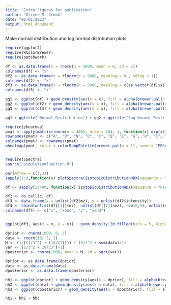 ```yaml
---
title: "Extra Figures for publication"
author: "Oliver M. Crook"
date: "06/01/2022"
output: html_document
---
```


Make normal distribution and log normal distribution plots
```r
require(ggplot2)
require(RColorBrewer)
require(patchwork)

df <- as.data.frame(x = rnorm(n = 5000, mean = 0, sd = 1))
colnames(df) <- "x"
df2 <- as.data.frame(x = rlnorm(n = 5000, meanlog = 0 , sdlog = 1))
colnames(df2) <- "x"
df3 <- as.data.frame(x = rlnorm(n = 5000, meanlog = c(as.vector(df)$x) , sdlog = rep(1, 5000)))
colnames(df3) <- "x"

gg1 <- ggplot(df) + geom_density(aes(x = x), fill = alpha(brewer.pal(n = 3, name = "Set2")[1], 0.5), bw = 0.5) + theme_classic() + ylim(c(0, 0.4)) + theme(text = element_text(size = 20))
gg2 <- ggplot(df2) + geom_density(aes(x = x), fill = alpha(brewer.pal(n = 3, name = "Set2")[2], 0.5), bw = 0.5) + theme_classic() + xlim(c(0, 20)) + theme(text = element_text(size = 20))
gg3 <- ggplot(df3) + geom_density(aes(x = x), fill = alpha(brewer.pal(n = 3, name = "Set2")[3], 0.5), bw = 0.5) + theme_classic() + xlim(c(0, 20)) +  ylim(c(0, 0.4)) + theme(text = element_text(size = 20))

gg1 + ggtitle("Normal Distribution") + gg2 + ggtitle("log Normal Distribution") + gg3 + ggtitle("Hierarchical distribution")

```

```r
require(pheatmap)
pmat <- apply(matrix(rnorm(n = 400), nrow = 20), 1, function(x) exp(x)/(sum(exp(x))))
rownames(pmat) <- c("A", "R", "N", "D", "C", "Q", "E", "G", "H", "I", "L", "K", "M", "F", "P", "S", "T", "W", "Y", "V")
colnames(pmat) <- rownames(pmat)
pheatmap(pmat, color = colorRampPalette(brewer.pal(n = 11, name = "PRGn"))(100), scale = "none", cluster_cols = FALSE, cluster_rows = FALSE)



```

```r
require(Spectra)
source("simulationfunction.R")

par(mfrow = c(3,3))
sapply(1:9,function(x) plotSpectra(isotopicDistributionHDX(sequence = "PARRDABZJARA"), lwd = 2, col = "blue"))

df <- sapply(1:400, function(x) isotopicDistributionHDX(sequence = "PARRDABZJARA"))

df2 <- do.call(c, df)
df3 <- data.frame(x = unlist(df2$mz), y = unlist(df2$intensity))
df4 <- cbind(unlist(df[[1]]$mz), unlist(df[[1]]$mz), rep(0,5), unlist(df[[1]]$intensity))
colnames(df4) <- c("x", "xend", "y", "yend")


ggplot(df3, aes(x = x, y = y)) + geom_density_2d_filled(bins = 5, alpha = 0.7) + xlim(c(982, 991)) + ylim(c(0, 700)) + theme_classic() + geom_segment(data = data.frame(df4), aes(x = x,y = y,xend = xend,yend = yend), size = 0.1, col = "white", inherit.aes = FALSE) +xlab("m/z") + ylab("Intensity") + theme(text = element_text(size = 16))


```


```r
dprior <- rnorm(1000, 0, 3)
data <- rnorm(10, 3, 1)
M <- (1/((1/3^2) + (10/(1)))) * (0/3^2 + sum(data)/1)
var <- (1/3^2 + 10/1)^{-1}
dposterior <- rnorm(1000, mean = M, sd = sqrt(var))

dprior <- as.data.frame(dprior)
data <- as.data.frame(data)
dposterior <- as.data.frame(dposterior)

hh1 <- ggplot(dprior) + geom_density(aes(x = dprior), fill = alpha(brewer.pal(n = 3, name = "Set2")[1], 0.5), bw = 0.5) + theme_classic() + theme(text = element_text(size = 20)) + xlab("x") + xlim(c(-7,7)) + ggtitle("Prior distribution")
hh2 <- ggplot(data) + geom_density(aes(x = data), fill = alpha(brewer.pal(n = 3, name = "Set2")[2], 0.5)) + theme_classic() + theme(text = element_text(size = 20)) + xlab("x") + xlim(c(-7, 7)) + ggtitle("Data")
hh3 <- ggplot(dposterior) + geom_density(aes(x = dposterior), fill = alpha(brewer.pal(n = 3, name = "Set2")[3], 0.5)) + theme_classic() + theme(text = element_text(size = 20)) + xlab("x") + xlim(c(-7,7)) + ggtitle("Posterior distribution")

hh1 + hh2 + hh3
```




